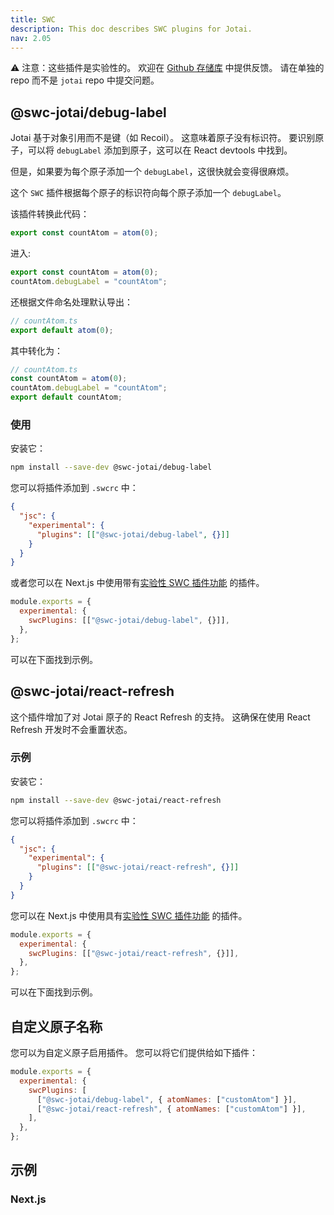 ```yaml
---
title: SWC
description: This doc describes SWC plugins for Jotai.
nav: 2.05
---
```


⚠️ 注意：这些插件是实验性的。 欢迎在 [Github 存储库](https://github.com/pmndrs/swc-jotai) 中提供反馈。 请在单独的 repo 而不是 `jotai` repo 中提交问题。

## @swc-jotai/debug-label

Jotai 基于对象引用而不是键（如 Recoil）。 这意味着原子没有标识符。 要识别原子，可以将 `debugLabel` 添加到原子，这可以在 React devtools 中找到。

但是，如果要为每个原子添加一个 `debugLabel`，这很快就会变得很麻烦。

这个 `SWC` 插件根据每个原子的标识符向每个原子添加一个 `debugLabel`。

该插件转换此代码：

```js
export const countAtom = atom(0);
```

进入:

```js
export const countAtom = atom(0);
countAtom.debugLabel = "countAtom";
```

还根据文件命名处理默认导出：

```js
// countAtom.ts
export default atom(0);
```

其中转化为：

```js
// countAtom.ts
const countAtom = atom(0);
countAtom.debugLabel = "countAtom";
export default countAtom;
```

### 使用

安装它：

```sh
npm install --save-dev @swc-jotai/debug-label
```

您可以将插件添加到 `.swcrc` 中：

```json
{
  "jsc": {
    "experimental": {
      "plugins": [["@swc-jotai/debug-label", {}]]
    }
  }
}
```

或者您可以在 Next.js 中使用带有[实验性 SWC 插件功能](https://nextjs.org/docs/advanced-features/compiler#swc-plugins-experimental) 的插件。

```js
module.exports = {
  experimental: {
    swcPlugins: [["@swc-jotai/debug-label", {}]],
  },
};
```

可以在下面找到示例。

## @swc-jotai/react-refresh

这个插件增加了对 Jotai 原子的 React Refresh 的支持。 这确保在使用 React Refresh 开发时不会重置状态。

### 示例

安装它：

```sh
npm install --save-dev @swc-jotai/react-refresh
```

您可以将插件添加到 `.swcrc` 中：

```json
{
  "jsc": {
    "experimental": {
      "plugins": [["@swc-jotai/react-refresh", {}]]
    }
  }
}
```

您可以在 Next.js 中使用具有[实验性 SWC 插件功能](https://nextjs.org/docs/advanced-features/compiler#swc-plugins-experimental) 的插件。

```js
module.exports = {
  experimental: {
    swcPlugins: [["@swc-jotai/react-refresh", {}]],
  },
};
```

可以在下面找到示例。

## 自定义原子名称

您可以为自定义原子启用插件。 您可以将它们提供给如下插件：

```js
module.exports = {
  experimental: {
    swcPlugins: [
      ["@swc-jotai/debug-label", { atomNames: ["customAtom"] }],
      ["@swc-jotai/react-refresh", { atomNames: ["customAtom"] }],
    ],
  },
};
```

## 示例

### Next.js

<CodeSandbox id="ygiuzm" />
